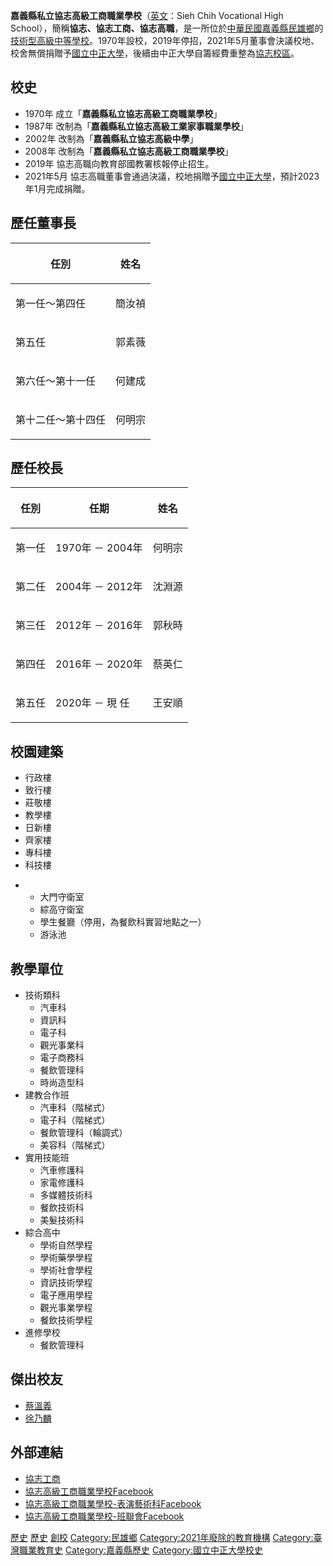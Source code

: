 {{Infobox School
| name           =嘉義縣私立協志高級工商職業學校
| other_name     =Sieh Chih Vocational High School
| image          =
| motto          =公正 勤樸 真誠
| established    =1970年
| closed =2022年6月
| type           =[[技術型高級中等學校|技術型高級中等學校]]
| affiliation    =
| district       =[[嘉義區|嘉義區]]、部分鄰近學區
| grades         =
| president      =王安順（末任）
| vice-principal =吳捷裕（末任）
| head of school =何明宗（末任董事長）
| magazine=今日協志
| dean           =
| faculty        =
| athletics =
| conference =
| staff          =
| enrollment     =
| score          =
| location       ={{ROC-TW}}<br>[[嘉義縣|嘉義縣]][[民雄鄉|民雄鄉]]建國路二段285巷11號
| website        =http://www.ccivs.cyc.edu.tw
}}

'''嘉義縣私立協志高級工商職業學校'''（[[英文|英文]]：Sieh  Chih  Vocational  High  School），簡稱'''協志、協志工商、協志高職'''，是一所位於[[中華民國|中華民國]][[嘉義縣|嘉義縣]][[民雄鄉|民雄鄉]]的[[技術型高級中等學校|技術型高級中等學校]]。1970年設校，2019年停招，2021年5月董事會決議校地、校舍無償捐贈予[[國立中正大學|國立中正大學]]，後續由中正大學自籌經費重整為[[國立中正大學#協志校區|協志校區]]。

==校史==	
*1970年 成立「'''嘉義縣私立協志高級工商職業學校'''」	
*1987年 改制為「'''嘉義縣私立協志高級工業家事職業學校'''」	
*2002年 改制為「'''嘉義縣私立協志高級中學'''」	
*2008年 改制為「'''嘉義縣私立協志高級工商職業學校'''」
*2019年 協志高職向教育部國教署核報停止招生。
*2021年5月 協志高職董事會通過決議，校地捐贈予[[國立中正大學|國立中正大學]]，預計2023年1月完成捐贈。

== 歷任董事長 ==
{|class="wikitable" 
!任別||姓名
|-
|第一任～第四任||簡汝禎
|-
|第五任||郭素薇
|-
|第六任～第十一任||何建成
|-
|第十二任～第十四任||何明宗
|}
== 歷任校長 ==
{|class="wikitable" 
!任別||任期||姓名
|-
|第一任||1970年 － 2004年||何明宗
|-
|第二任||2004年 － 2012年||沈淵源
|-
|第三任||2012年 － 2016年||郭秋時
|-
|第四任||2016年 － 2020年||蔡英仁
|-
|第五任||2020年 － 現   任||王安順
|}

==校園建築==
*行政樓
*致行樓
*莊敬樓
*教學樓
*日新樓
*齊家樓
*專科樓
*科技樓

**大門守衛室
**綜高守衛室
**學生餐廳（停用，為餐飲科實習地點之一）
**游泳池

== 教學單位 ==
*技術類科
** 汽車科
** 資訊科
** 電子科
** 觀光事業科
** 電子商務科
** 餐飲管理科
** 時尚造型科
*建教合作班
** 汽車科（階梯式）
** 電子科（階梯式）
** 餐飲管理科（輪調式）
** 美容科（階梯式）
*實用技能班
** 汽車修護科
** 家電修護科
** 多媒體技術科
** 餐飲技術科
** 美髮技術科
*綜合高中
** 學術自然學程
** 學術藥學學程
** 學術社會學程
** 資訊技術學程
** 電子應用學程
** 觀光事業學程
** 餐飲技術學程
* 進修學校
** 餐飲管理科

==傑出校友==
*[[蔡溫義|蔡溫義]]
*[[徐乃麟|徐乃麟]]

== 外部連結 ==
* [https://web.archive.org/web/20090831025118/http://www.ccivs.cyc.edu.tw/ 協志工商 ]
* [https://www.facebook.com/ccivs 協志高級工商職業學校Facebook] {{Wayback|url=https://www.facebook.com/ccivs |date=20220319050629 }}
* [https://www.facebook.com/105b1/ 協志高級工商職業學校-表演藝術科Facebook]
* [https://www.facebook.com/chiayiccivs/ 協志高級工商職業學校-班聯會Facebook] {{Wayback|url=https://www.facebook.com/chiayiccivs/ |date=20220318200307 }}

{{嘉義縣市高級中等學校}}

[[Category:嘉義縣技術型高級中等學校|歷史]]
[[Category:臺灣私立技術型高級中等學校|歷史]]
[[Category:1970年創建的教育機構|創校]]
[[Category:民雄鄉|Category:民雄鄉]]
[[Category:2021年廢除的教育機構|Category:2021年廢除的教育機構]]
[[Category:臺灣職業教育史|Category:臺灣職業教育史]]
[[Category:嘉義縣歷史|Category:嘉義縣歷史]]
[[Category:國立中正大學校史|Category:國立中正大學校史]]